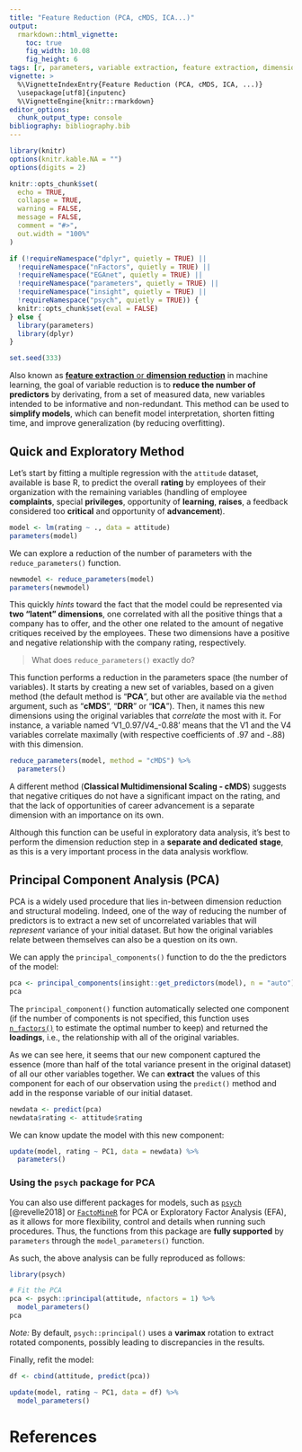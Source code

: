 ```yaml
---
title: "Feature Reduction (PCA, cMDS, ICA...)"
output: 
  rmarkdown::html_vignette:
    toc: true
    fig_width: 10.08
    fig_height: 6
tags: [r, parameters, variable extraction, feature extraction, dimension extraction]
vignette: >
  %\VignetteIndexEntry{Feature Reduction (PCA, cMDS, ICA, ...)}
  \usepackage[utf8]{inputenc}
  %\VignetteEngine{knitr::rmarkdown}
editor_options: 
  chunk_output_type: console
bibliography: bibliography.bib
---
```


```r
library(knitr)
options(knitr.kable.NA = "")
options(digits = 2)

knitr::opts_chunk$set(
  echo = TRUE,
  collapse = TRUE,
  warning = FALSE,
  message = FALSE,
  comment = "#>",
  out.width = "100%"
)

if (!requireNamespace("dplyr", quietly = TRUE) ||
  !requireNamespace("nFactors", quietly = TRUE) ||
  !requireNamespace("EGAnet", quietly = TRUE) ||
  !requireNamespace("parameters", quietly = TRUE) ||
  !requireNamespace("insight", quietly = TRUE) ||
  !requireNamespace("psych", quietly = TRUE)) {
  knitr::opts_chunk$set(eval = FALSE)
} else {
  library(parameters)
  library(dplyr)
}

set.seed(333)
```

Also known as [**feature extraction** or **dimension reduction**](https://en.wikipedia.org/wiki/Feature_extraction) in machine learning, the goal of variable reduction is to **reduce the number of predictors** by derivating, from a set of measured data, new variables intended to be informative and non-redundant. This method can be used to **simplify models**, which can benefit model interpretation, shorten fitting time, and improve generalization (by reducing overfitting).


## Quick and Exploratory Method

Let's start by fitting a multiple regression with the `attitude` dataset, available is base R, to predict the overall **rating** by employees of their organization with the remaining variables (handling of employee **complaints**, special **privileges**, opportunity of **learning**, **raises**, a feedback considered too **critical** and opportunity of **advancement**).

```r
model <- lm(rating ~ ., data = attitude)
parameters(model)
```

We can explore a reduction of the number of parameters with the `reduce_parameters()` function. 

```r
newmodel <- reduce_parameters(model)
parameters(newmodel)
```

This quickly *hints* toward the fact that the model could be represented via **two "latent" dimensions**, one correlated with all the positive things that a company has to offer, and the other one related to the amount of negative critiques received by the employees. These two dimensions have a positive and negative relationship with the company rating, respectively.

> What does `reduce_parameters()` exactly do?

This function performs a reduction in the parameters space (the number of variables). It starts by creating a new set of variables, based on a given method (the default method is "**PCA**", but other are available via the `method` argument, such as "**cMDS**", "**DRR**" or "**ICA**"). Then, it names this new dimensions using the original variables that *correlate* the most with it. For instance, a variable named 'V1_0.97/V4_-0.88' means that the V1 and the V4 variables correlate maximally (with respective coefficients of .97 and -.88) with this dimension.

```r
reduce_parameters(model, method = "cMDS") %>%
  parameters()
```

A different method (**Classical Multidimensional Scaling - cMDS**) suggests that negative critiques do not have a significant impact on the rating, and that the lack of opportunities of career advancement is a separate dimension with an importance on its own.

Although this function can be useful in exploratory data analysis, it's best to perform the dimension reduction step in a **separate and dedicated stage**, as this is a very important process in the data analysis workflow.


## Principal Component Analysis (PCA)

PCA is a widely used procedure that lies in-between dimension reduction and structural modeling. Indeed, one of the way of reducing the number of predictors is to extract a new set of uncorrelated variables that will *represent* variance of your initial dataset. But how the original variables relate between themselves can also be a question on its own.

We can apply the `principal_components()` function to do the the predictors of the model:

```r
pca <- principal_components(insight::get_predictors(model), n = "auto")
pca
```

The `principal_component()` function automatically selected one component (if the number of components is not specified, this function uses [`n_factors()`](https://easystats.github.io/parameters/reference/n_factors.html) to estimate the optimal number to keep) and returned the **loadings**, i.e., the relationship with all of the original variables. 

As we can see here, it seems that our new component captured the essence (more than half of the total variance present in the original dataset) of all our other variables together. We can **extract** the values of this component for each of our observation using the `predict()` method and add in the response variable of our initial dataset.

```r
newdata <- predict(pca)
newdata$rating <- attitude$rating
```

We can know update the model with this new component:
```r
update(model, rating ~ PC1, data = newdata) %>%
  parameters()
```


### Using the `psych` package for PCA

You can also use different packages for models, such as [`psych`](https://cran.r-project.org/package=psych) [@revelle2018] or [`FactoMineR`](http://factominer.free.fr/) for PCA or Exploratory Factor Analysis (EFA), as it allows for more flexibility, control and details when running such procedures. Thus, the functions from this package are **fully supported** by `parameters` through the `model_parameters()` function.

As such, the above analysis can be fully reproduced as follows:

```r
library(psych)

# Fit the PCA
pca <- psych::principal(attitude, nfactors = 1) %>%
  model_parameters()
pca
```

*Note:* By default, `psych::principal()` uses a **varimax** rotation to extract rotated components, possibly leading to discrepancies in the results.

Finally, refit the model:

```r
df <- cbind(attitude, predict(pca))

update(model, rating ~ PC1, data = df) %>%
  model_parameters()
```

# References
